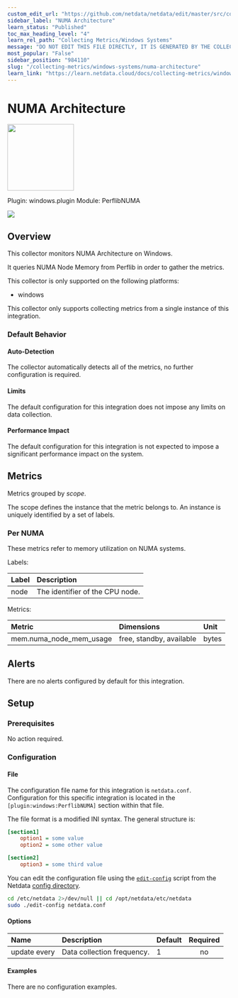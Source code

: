 ```yaml
---
custom_edit_url: "https://github.com/netdata/netdata/edit/master/src/collectors/windows.plugin/metadata.yaml"
sidebar_label: "NUMA Architecture"
learn_status: "Published"
toc_max_heading_level: "4"
learn_rel_path: "Collecting Metrics/Windows Systems"
message: "DO NOT EDIT THIS FILE DIRECTLY, IT IS GENERATED BY THE COLLECTOR'S metadata.yaml FILE"
most_popular: "False"
sidebar_position: "984110"
slug: "/collecting-metrics/windows-systems/numa-architecture"
learn_link: "https://learn.netdata.cloud/docs/collecting-metrics/windows-systems/numa-architecture"
---
```



# NUMA Architecture


<img src="https://netdata.cloud/img/windows.svg" width="150"/>


Plugin: windows.plugin
Module: PerflibNUMA

<img src="https://img.shields.io/badge/maintained%20by-Netdata-%2300ab44" />

## Overview

This collector monitors NUMA Architecture on Windows.


It queries NUMA Node Memory from Perflib in order to gather the metrics.


This collector is only supported on the following platforms:

- windows

This collector only supports collecting metrics from a single instance of this integration.


### Default Behavior

#### Auto-Detection

The collector automatically detects all of the metrics, no further configuration is required.


#### Limits

The default configuration for this integration does not impose any limits on data collection.

#### Performance Impact

The default configuration for this integration is not expected to impose a significant performance impact on the system.


## Metrics

Metrics grouped by *scope*.

The scope defines the instance that the metric belongs to. An instance is uniquely identified by a set of labels.



### Per NUMA

These metrics refer to memory utilization on NUMA systems.

Labels:

| Label      | Description     |
|:-----------|:----------------|
| node | The identifier of the CPU node. |

Metrics:

| Metric | Dimensions | Unit |
|:------|:----------|:----|
| mem.numa_node_mem_usage | free, standby, available | bytes |



## Alerts

There are no alerts configured by default for this integration.


## Setup

### Prerequisites

No action required.

### Configuration

#### File

The configuration file name for this integration is `netdata.conf`.
Configuration for this specific integration is located in the `[plugin:windows:PerflibNUMA]` section within that file.

The file format is a modified INI syntax. The general structure is:

```ini
[section1]
    option1 = some value
    option2 = some other value

[section2]
    option3 = some third value
```
You can edit the configuration file using the [`edit-config`](/docs/netdata-agent/configuration#edit-a-configuration-file-using-edit-config) script from the
Netdata [config directory](/docs/netdata-agent/configuration#the-netdata-config-directory).

```bash
cd /etc/netdata 2>/dev/null || cd /opt/netdata/etc/netdata
sudo ./edit-config netdata.conf
```
#### Options



| Name | Description | Default | Required |
|:----|:-----------|:-------|:--------:|
| update every | Data collection frequency. | 1 | no |

#### Examples
There are no configuration examples.


